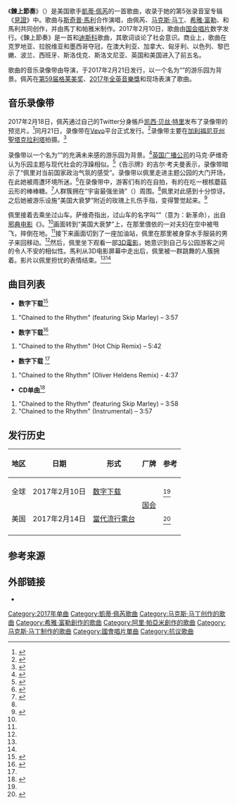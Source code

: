 {{noteTA
|G1=Music
|G2=Katy Perry
}}
{{Infobox single <!-- See Wikipedia:WikiProject_Songs -->
| Name          = 鍊上節奏<br>Chained to the Rhythm 
| Cover         = Katy Perry - Chained to the Rhythm (Official Single Cover).png
| Border        = yes
| Alt           = A silhouette of a woman holding her fingers making a round shape on her eyes.
| Artist        = [[凱蒂·佩芮|凱蒂·佩芮]]（[[斯奇普·馬利|斯奇普·馬利]]伴唱）
| Album         = [[見證_(凱蒂·佩芮專輯)|見證]]
| Released      = {{Start date|2017|2|10}}
| Recorded      = 2017年
| Studio        =
| Format        = {{hlist|[[數位音樂下載|數位下載]]|[[CD|CD]]|[[黑胶唱片|黑胶唱片]]}}
| Genre         = {{hlist|[[迪斯科|迪斯科]]|{{tsl|en|dancehall|舞厅 (音乐类型)|舞厅}}}}
| Length        = {{Duration|m=3|s=57}}
| Label         = [[国会唱片|国会]]
| Producer      = {{hlist|马克斯·马丁|阿里·帕雅米}}
| Writer        = {{hlist|凱蒂·佩芮|[[马克斯·马丁|马克斯·马丁]]|[[希雅|希雅·富勒]]|{{tsl|en|Ali Payami|阿里·帕雅米|阿里·帕雅米}}|斯奇普·馬利}}
| Chronology    = [[凱蒂·佩芮|凱蒂·佩芮]]单曲
| Last single   = "[[崛起_(歌曲)|Rise]]"<br>（2016年）
| This single   = "'''Chained to the Rhythm'''"<br>（2017年）
| Next single   = "[[Bon_Appétit|Bon Appétit]]"<br />（2017年）
| Misc          = {{Extra chronology
| Artist        = [[斯奇普·馬利|斯奇普·馬利]]
| Type          = single
| Last single   = "Lions"<br>（2017年）
| This single   = "'''Chained to the Rhythm'''"<br>（2017年）
| Next single   = "Calm Down"<br />（2017年）
}}
}}

《'''鍊上節奏'''》（{{lang-en|''Chained to the Rhythm''}}）是美国歌手[[凱蒂·佩芮|凱蒂·佩芮]]的一首歌曲，收录于她的第5张录音室专辑《[[見證_(凱蒂·佩芮專輯)|見證]]》中。歌曲与[[斯奇普·馬利|斯奇普·馬利]]合作演唱，由佩芮、[[马克斯·马丁|马克斯·马丁]]、[[希雅|希雅·富勒]]、{{tsl|en|Ali Payami|阿里·帕雅米|阿里·帕雅米}}和馬利共同创作，并由馬丁和帕雅米制作。2017年2月10日，歌曲由[[国会唱片|国会唱片]]数字发行。《鍊上節奏》是一首{{tsl|en|dancehall|舞厅 (音乐类型)|舞厅}}和[[迪斯科|迪斯科]]歌曲，其歌词谈论了社会意识。商业上，歌曲在克罗地亚、拉脱维亚和墨西哥夺冠，在澳大利亚、加拿大、匈牙利、以色列、黎巴嫩、波兰、西班牙、斯洛伐克、斯洛文尼亚、英国和美国进入了前五名。

歌曲的音乐录像带由{{tsl|en|Mathew Cullen|马修·库伦|马修·库伦}}导演，于2017年2月21日发行，以一个名为“{{lang|en|Oblivia}}”的游乐园为背景。佩芮在[[第59届格莱美奖|第59届格莱美奖]]、[[2017年全英音樂獎|2017年全英音樂獎]]和{{tsl|en|2017 iHeartRadio Music Awards|2017年iHeartRadio音乐奖|2017年iHeartRadio音乐奖}}现场表演了歌曲。

== 音乐录像带 ==
2017年2月18日，佩芮通过自己的Twitter分身帳戶[[惡搞週末|凯西·贝丝·特里]]发布了录像带的预览片。<ref>{{Cite web|url=https://twitter.com/KathyBethTerry/status/832771161645731840|title=Kathy Beth Terry on Twitter|website=Twitter|access-date=2017-02-19|archive-date=2021-05-04|archive-url=https://web.archive.org/web/20210504220658/https://twitter.com/KathyBethTerry/status/832771161645731840|dead-url=no}}</ref>同月21日，录像带在[[Vevo|Vevo]]平台正式发行。<ref>{{Cite web|url=http://www.vevo.com/watch/katy-perry/Chained-To-The-Rhythm-(Official)/USUV71700290|title=Chained To The Rhythm (Official) – Katy Perry|website=VEVO|access-date=2017-02-21|archive-date=2017-11-02|archive-url=https://web.archive.org/web/20171102024347/https://www.vevo.com/watch/katy-perry/chained-to-the-rhythm-(official)/USUV71700290|dead-url=no}}</ref>录像带主要在[[加利福尼亚州|加利福尼亚州]][[聖塔克拉利塔|聖塔克拉利塔]]{{tsl|en|Valencia, Santa Clarita, California|巴伦西亚 (聖塔克拉利塔)|巴伦西亚}}{{tsl|en|Six Flags Magic Mountain|六旗魔术山乐园|六旗魔术山乐园}}拍摄。<ref>{{cite journal|last1=Levine|first1=Nick|title=Watch Katy Perry's CGI-filled 'Chained To The Rhythm' video|magazine=NME|date=2017-02-21|url=http://www.nme.com/news/music/watch-katy-perrys-cgi-filled-chained-to-the-rhythm-video-1984437|accessdate=2017-02-21|journal=|archive-date=2019-12-13|archive-url=https://web.archive.org/web/20191213161340/https://www.nme.com/news/music/watch-katy-perrys-cgi-filled-chained-to-the-rhythm-video-1984437|dead-url=no}}</ref>

录像带以一个名为“{{lang|en|Oblivia}}”的充满未来感的游乐园为背景。<ref>{{cite web|url=http://www.nme.com/news/music/watch-katy-perrys-cgi-filled-chained-to-the-rhythm-video-1984437|title=Watch Katy Perry's CGI-filled 'Chained To The Rhythm' video|date=2017-02-21|access-date=2017-02-21|archive-date=2019-12-13|archive-url=https://web.archive.org/web/20191213161340/https://www.nme.com/news/music/watch-katy-perrys-cgi-filled-chained-to-the-rhythm-video-1984437|dead-url=no}}</ref>[[英国广播公司|英国广播公司]]的马克·萨维奇认为乐园主题与现代社会的浮躁相似。<ref name="BBC">{{cite news|url= http://www.bbc.com/news/entertainment-arts-39042467|title= We break down Katy Perry's video for Chained To The Rhythm|first= Mark|last= Savage|publisher= BBC Music|accessdate= 2017-02-21|date= 2017-02-21|archive-date= 2021-05-21|archive-url= https://web.archive.org/web/20210521081939/https://www.bbc.com/news/entertainment-arts-39042467|dead-url= no}}</ref>《告示牌》的吉尔·考夫曼表示，录像带暗示了“佩里对当前国家政治气氛的感受”。录像带以佩里走进主题公园的大门开场，在此她被周遭环境所迷。<ref name="BillboardVid">{{cite web|url= http://www.billboard.com/articles/columns/pop/7694364/katy-perry-trippy-futuristic-chained-to-the-rhythm-video-watch|title= Katy Perry Goes Back to the Future in Trippy 'Chained to the Rhythm' Video: Watch|work= Billboard|date= 2017-02-21|access-date= 2017-02-21|archive-date= 2020-11-13|archive-url= https://web.archive.org/web/20201113132616/https://www.billboard.com/articles/columns/pop/7694364/katy-perry-trippy-futuristic-chained-to-the-rhythm-video-watch|dead-url= no}}</ref>在录像带中，游客们有的在自拍，有的在吃一根核蘑菇云形的棒棒糖。<ref>{{cite web|url=http://www.idolator.com/7657278/katy-perry-chained-to-the-rhythm-listening-guide-review|title=Katy Perry's "Chained To The Rhythm": A Guide |date=2017-02-10|publisher=Idolator|accessdate=2017-03-27}}</ref>人群簇拥在“宇宙最强坐骑”（{{lang|en|the greatest ride in the universe}}）周围。<ref name="BBC"/>佩里对此感到十分惊讶。之后她被游乐设施“美国大衰梦”附近的玫瑰上扎伤手指，变得警觉起来。<ref name="Rolling Stone Vid">{{cite web|url= http://www.rollingstone.com/music/news/watch-katy-perrys-vivid-chained-to-the-rhythm-video-w467972|title= Watch Katy Perry's Vivid, Escapist 'Chained to the Rhythm' Video|work= Rolling Stone|date= 2017-02-21|accessdate= 2017-02-21|archive-date= 2018-06-12|archive-url= https://web.archive.org/web/20180612145644/https://www.rollingstone.com/music/news/watch-katy-perrys-vivid-chained-to-the-rhythm-video-w467972|dead-url= no}}</ref>

佩里接着去乘坐过山车。萨维奇指出，过山车的名字叫“{{lang|en|The New Revolution}}”（意为：新革命），出自[[邪典电影|邪典电影]]《{{tsl|en|National Lampoon's Vacation|假期历险记|假期历险记}}》。<ref name= "BBC"/>画面转到“美国大衰梦”上，在那里偎依的一对夫妇在空中被甩飞，摔倒在地。<ref name="BillboardVid"/>接下来画面切到了一座加油站，佩里在那里被身穿水手服装的男子来回移动。<ref name="BillboardVid"/>然后，佩里坐下观看一部[[3D電影|3D電影]]，她意识到自己与公园游客之间的令人不安的相似性。馬利从3D电影屏幕中走出后，佩里被一群跳舞的人簇拥着。影片以佩里担忧的表情结束。<ref name="BillboardVid"/><ref name="BBC"/>

==曲目列表==
*'''数字下载'''<ref name="iTunes">{{cite web|last1=Perry|first1=Katy|title=Chained to the Rhythm (feat. Skip Marley) – Single|url=https://itunes.apple.com/us/album/chained-to-rhythm-feat.-skip/id1203815492|publisher=[[iTunes_Store|iTunes Store]]|archivedate=2017-02-14|accessdate=2017-02-14|archiveurl=https://web.archive.org/web/20170214001628/https://itunes.apple.com/us/album/chained-to-rhythm-feat.-skip/id1203815492}}</ref>
#"Chained to the Rhythm" (featuring Skip Marley) – 3:57

*'''数字下载'''<ref>{{cite web|url= https://itunes.apple.com/br/album/chained-to-the-rhythm-feat-skip-marley-hot-chip-remix-single/id1214375110?app=music&ign-mpt=uo%3D4|title= Chained to the Rhythm (Hot Chip Remix)|publisher= [[iTunes_Store|iTunes Store]]|access-date= 2017-03-17|archive-date= 2017-03-19|archive-url= https://web.archive.org/web/20170319110833/https://itunes.apple.com/br/album/chained-to-the-rhythm-feat-skip-marley-hot-chip-remix-single/id1214375110?app=music&ign-mpt=uo%3D4|dead-url= no}}</ref>
#"Chained to the Rhythm" (Hot Chip Remix) – 5:42

*'''数字下载''' <ref name="iTunes"/>
#"Chained to the Rhythm" (Oliver Heldens Remix) - 4:37

*'''CD单曲'''<ref>{{cite web|title=Chained To The Rhythm (2-Track)|url=https://www.amazon.de/Chained-Rhythm-2-Track-Perry-Marley/dp/B06XC6X83S|website=[[亞馬遜公司|Amazon.com]]|publisher=Capitol (Universal Music)|access-date=2017-04-07|archive-date=2019-07-01|archive-url=https://web.archive.org/web/20190701142234/https://www.amazon.de/Chained-Rhythm-2-Track-Perry-Marley/dp/B06XC6X83S|dead-url=no}}</ref>
#"Chained to the Rhythm" (featuring Skip Marley) – 3:58
#"Chained to the Rhythm" (Instrumental) – 3:57

== 发行历史 ==
{| class="wikitable plainrowheaders"
! 地区
! 日期
! 形式
! 厂牌
! 参考
|-
! scope="row"| 全球
| 2017年2月10日
| [[音乐下载|数字下载]]
| rowspan="2"| [[国会唱片|国会]]
| <ref name="iTunes" />
|-
! scope="row"| 美国
| 2017年2月14日
| [[當代流行電台|當代流行電台]]
| <ref name="US CHR">{{cite web|title=Top 40/M Future Releases|url=http://www.allaccess.com/top40-mainstream/future-releases|publisher=All Access Media Group|accessdate=2017-02-14|archiveurl=https://web.archive.org/web/20170214000923/http://www.allaccess.com/top40-mainstream/future-releases|archivedate=2017-02-14}}</ref>
|-
|}

== 参考来源 ==
{{reflist|30em}}

== 外部链接 ==
* {{MetroLyrics song|katy-perry|chained-to-the-rhythm}}

{{Katy Perry songs}}

[[Category:2017年单曲|Category:2017年单曲]]
[[Category:凱蒂·佩芮歌曲|Category:凱蒂·佩芮歌曲]]
[[Category:马克斯·马丁创作的歌曲|Category:马克斯·马丁创作的歌曲]]
[[Category:希雅·富勒創作的歌曲|Category:希雅·富勒創作的歌曲]]
[[Category:阿里·帕亞米創作的歌曲|Category:阿里·帕亞米創作的歌曲]]
[[Category:马克斯·马丁制作的歌曲|Category:马克斯·马丁制作的歌曲]]
[[Category:國會唱片單曲|Category:國會唱片單曲]]
[[Category:抗议歌曲|Category:抗议歌曲]]